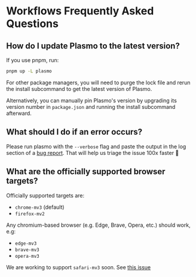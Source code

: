 # Workflows Frequently Asked Questions

## How do I update Plasmo to the latest version?

If you use pnpm, run:

```sh
pnpm up -L plasmo
```

For other package managers, you will need to purge the lock file and rerun the install subcommand to get the latest version of Plasmo.

Alternatively, you can manually pin Plasmo's version by upgrading its version number in `package.json` and running the install subcommand afterward.

## What should I do if an error occurs?

Please run plasmo with the `--verbose` flag and paste the output in the log section of a [bug report](/bug). That will help us triage the issue 100x faster 🙏

## What are the officially supported browser targets?

Officially supported targets are:

- `chrome-mv3` (default)
- `firefox-mv2`

Any chromium-based browser (e.g. Edge, Brave, Opera, etc.) should work, e.g:

- `edge-mv3`
- `brave-mv3`
- `opera-mv3`

We are working to support `safari-mv3` soon. See [this issue](https://github.com/PlasmoHQ/plasmo/issues/233)
